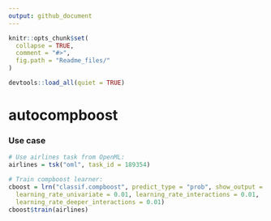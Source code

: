 ```yaml
---
output: github_document
---
```


<!-- README.md is generated from README.Rmd. Please edit that file -->

```r
knitr::opts_chunk$set(
  collapse = TRUE,
  comment = "#>",
  fig.path = "Readme_files/"
)

devtools::load_all(quiet = TRUE)
```

# autocompboost

### Use case

```r
# Use airlines task from OpenML:
airlines = tsk("oml", task_id = 189354)

# Train compboost learner:
cboost = lrn("classif.compboost", predict_type = "prob", show_output = TRUE,
  learning_rate_univariate = 0.01, learning_rate_interactions = 0.01,
  learning_rate_deeper_interactions = 0.01)
cboost$train(airlines)

```
